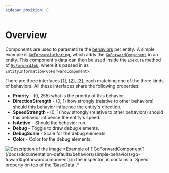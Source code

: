 ```yaml
---
sidebar_position: 0
---
```



# Overview

Components are used to parametrize the [behaviors](/docs/category/behaviors) per entity. A simple example is [`GoForwardAuthoring`](/docs/documentation-defaults/behaviors/simple-behaviors/go-foward#goforwardcomponent), which adds the [`GoForwardComponent`](/docs/documentation-defaults/behaviors/simple-behaviors/go-foward#goforwardcomponent) to an entity. This component's data can then be used inside the `Execute` method of [`GoForwardJob`](/docs/documentation-defaults/behaviors/simple-behaviors/go-foward#goforwardjob), where it's passed in as `EntityInformation<GoForwardComponent>`. 

There are three interfaces [[1]](/docs/documentation-core/components/ISimpleBaseBehavior), [[2]](/docs/documentation-core/components/INeighborBaseBehavior), [[3]](/docs/documentation-core/components/IRayBaseBehavior), each matching one of the three kinds of behaviors. All these interfaces share the following properties:

- **Priority** - (0, 255) what is the priority of this behavior.
- **DirectionStrength** - (0, 1) how strongly (relative to other behaviors) should this behavior influence the entity's direction.
- **SpeedStrength** - (0, 1) how strongly (relative to other behaviors) should this behavior influence the entity's speed.
- **IsActive** - Should the behavior run.
- **Debug** - Toggle to draw debug elements.
- **DebugScale** - Scale for the debug elements.
- **Color** - Color for the debug elements.

<img src="/img/Defaults/GoForwardComponent.png" alt="Description of the image"/>
*Example of [`GoForwardComponent`](/docs/documentation-defaults/behaviors/simple-behaviors/go-foward#goforwardcomponent) in the inspector, in contains a `Speed` property on top of the `BaseData`.*

